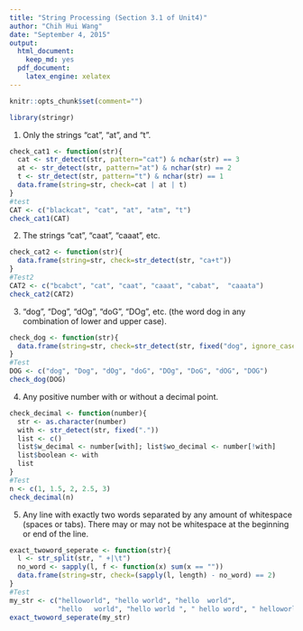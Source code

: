 ```yaml
---
title: "String Processing (Section 3.1 of Unit4)"
author: "Chih Hui Wang"
date: "September 4, 2015"
output:
  html_document: 
    keep_md: yes
  pdf_document:
    latex_engine: xelatex
---
```

```r
knitr::opts_chunk$set(comment="")
```

```r
library(stringr)
```

1. Only the strings “cat”, “at”, and “t”.
```r
check_cat1 <- function(str){
  cat <- str_detect(str, pattern="cat") & nchar(str) == 3
  at <- str_detect(str, pattern="at") & nchar(str) == 2
  t <- str_detect(str, pattern="t") & nchar(str) == 1
  data.frame(string=str, check=cat | at | t)
}
#test
CAT <- c("blackcat", "cat", "at", "atm", "t")
check_cat1(CAT)
```
2. The strings “cat”, “caat”, “caaat”, etc.
```r
check_cat2 <- function(str){
  data.frame(string=str, check=str_detect(str, "ca+t"))
}
#Test2
CAT2 <- c("bcabct", "cat", "caat", "caaat", "cabat",  "caaata")
check_cat2(CAT2)
```
3. “dog”, “Dog”, “dOg”, “doG”, “DOg”, etc. (the word dog in any combination of lower and upper case).
```r
check_dog <- function(str){
  data.frame(string=str, check=str_detect(str, fixed("dog", ignore_case=TRUE)))
}
#Test
DOG <- c("dog", "Dog", "dOg", "doG", "DOg", "DoG", "dOG", "DOG")
check_dog(DOG)
```
4. Any positive number with or without a decimal point.
```r
check_decimal <- function(number){
  str <- as.character(number)
  with <- str_detect(str, fixed("."))
  list <- c()
  list$w_decimal <- number[with]; list$wo_decimal <- number[!with]
  list$boolean <- with
  list
}
#Test
n <- c(1, 1.5, 2, 2.5, 3)
check_decimal(n)
```
5. Any line with exactly two words separated by any amount of whitespace (spaces or tabs). There may or may not be whitespace at the beginning or end of the line.
```r
exact_twoword_seperate <- function(str){
  l <- str_split(str, " +|\t")
  no_word <- sapply(l, f <- function(x) sum(x == ""))
  data.frame(string=str, check=(sapply(l, length) - no_word) == 2)
}
#Test
my_str <- c("helloworld", "hello world", "hello  world",
            "hello   world", "hello world ", " hello word", " helloworld ")
exact_twoword_seperate(my_str)
```
